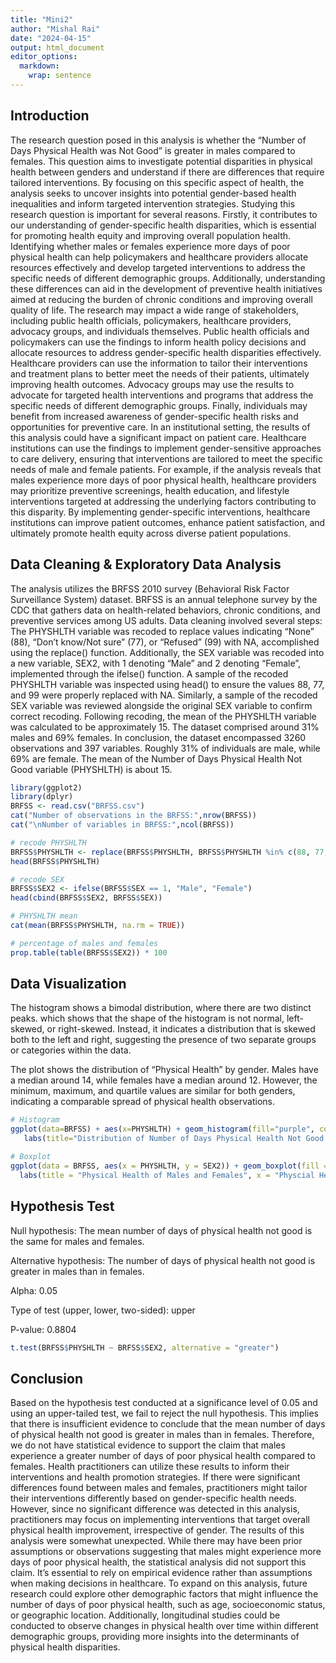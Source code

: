 ```yaml
---
title: "Mini2"
author: "Mishal Rai"
date: "2024-04-15"
output: html_document
editor_options: 
  markdown: 
    wrap: sentence
---
```


## Introduction

The research question posed in this analysis is whether the "Number of Days Physical Health was Not Good" is greater in males compared to females.
This question aims to investigate potential disparities in physical health between genders and understand if there are differences that require tailored interventions.
By focusing on this specific aspect of health, the analysis seeks to uncover insights into potential gender-based health inequalities and inform targeted intervention strategies.
Studying this research question is important for several reasons.
Firstly, it contributes to our understanding of gender-specific health disparities, which is essential for promoting health equity and improving overall population health.
Identifying whether males or females experience more days of poor physical health can help policymakers and healthcare providers allocate resources effectively and develop targeted interventions to address the specific needs of different demographic groups.
Additionally, understanding these differences can aid in the development of preventive health initiatives aimed at reducing the burden of chronic conditions and improving overall quality of life.
The research may impact a wide range of stakeholders, including public health officials, policymakers, healthcare providers, advocacy groups, and individuals themselves.
Public health officials and policymakers can use the findings to inform health policy decisions and allocate resources to address gender-specific health disparities effectively.
Healthcare providers can use the information to tailor their interventions and treatment plans to better meet the needs of their patients, ultimately improving health outcomes.
Advocacy groups may use the results to advocate for targeted health interventions and programs that address the specific needs of different demographic groups.
Finally, individuals may benefit from increased awareness of gender-specific health risks and opportunities for preventive care.
In an institutional setting, the results of this analysis could have a significant impact on patient care.
Healthcare institutions can use the findings to implement gender-sensitive approaches to care delivery, ensuring that interventions are tailored to meet the specific needs of male and female patients.
For example, if the analysis reveals that males experience more days of poor physical health, healthcare providers may prioritize preventive screenings, health education, and lifestyle interventions targeted at addressing the underlying factors contributing to this disparity.
By implementing gender-specific interventions, healthcare institutions can improve patient outcomes, enhance patient satisfaction, and ultimately promote health equity across diverse patient populations.

## Data Cleaning & Exploratory Data Analysis

The analysis utilizes the BRFSS 2010 survey (Behavioral Risk Factor Surveillance System) dataset.
BRFSS is an annual telephone survey by the CDC that gathers data on health-related behaviors, chronic conditions, and preventive services among US adults. Data cleaning involved several steps: 
The PHYSHLTH variable was recoded to replace values indicating "None" (88), "Don’t know/Not sure" (77), or "Refused" (99) with NA, accomplished using the replace() function. Additionally, the SEX variable was recoded into a new variable, SEX2, with 1 denoting "Male" and 2 denoting "Female", implemented through the ifelse() function. A sample of the recoded PHYSHLTH variable was inspected using head() to ensure the values 88, 77, and 99 were properly replaced with NA. Similarly, a sample of the recoded SEX variable was reviewed alongside the original SEX variable to confirm correct recoding. Following recoding, the mean of the PHYSHLTH variable was calculated to be approximately 15. The dataset comprised around 31% males and 69% females.
In conclusion, the dataset encompassed 3260 observations and 397 variables. Roughly 31% of individuals are male, while 69% are female. The mean of the Number of Days Physical Health Not Good variable (PHYSHLTH) is about 15.

```r
library(ggplot2)
library(dplyr)
BRFSS <- read.csv("BRFSS.csv")
cat("Number of observations in the BRFSS:",nrow(BRFSS))
cat("\nNumber of variables in BRFSS:",ncol(BRFSS))

# recode PHYSHLTH
BRFSS$PHYSHLTH <- replace(BRFSS$PHYSHLTH, BRFSS$PHYSHLTH %in% c(88, 77, 99), NA)
head(BRFSS$PHYSHLTH)

# recode SEX
BRFSS$SEX2 <- ifelse(BRFSS$SEX == 1, "Male", "Female")
head(cbind(BRFSS$SEX2, BRFSS$SEX))

# PHYSHLTH mean
cat(mean(BRFSS$PHYSHLTH, na.rm = TRUE))

# percentage of males and females
prop.table(table(BRFSS$SEX2)) * 100
```

## Data Visualization

The histogram shows a bimodal distribution, where there are two distinct peaks.
which shows that the shape of the histogram is not normal, left-skewed, or right-skewed.
Instead, it indicates a distribution that is skewed both to the left and right, suggesting the presence of two separate groups or categories within the data.

The plot shows the distribution of "Physical Health" by gender.
Males have a median around 14, while females have a median around 12.
However, the minimum, maximum, and quartile values are similar for both genders, indicating a comparable spread of physical health observations.

```r
# Histogram
ggplot(data=BRFSS) + aes(x=PHYSHLTH) + geom_histogram(fill="purple", color="blue", binwidth = 5)+
   labs(title="Distribution of Number of Days Physical Health Not Good Variable",x="Physcial Health") + theme(plot.title = element_text(hjust = 0.5))

# Boxplot
ggplot(data = BRFSS, aes(x = PHYSHLTH, y = SEX2)) + geom_boxplot(fill = "cyan") +
  labs(title = "Physical Health of Males and Females", x = "Physcial Health", y = "Gender") + theme(plot.title = element_text(hjust = 0.5))

```

## Hypothesis Test

Null hypothesis: The mean number of days of physical health not good is the same for males and females.

Alternative hypothesis: The number of days of physical health not good is greater in males than in females.

Alpha: 0.05 

Type of test (upper, lower, two-sided): upper 

P-value: 0.8804

```r
t.test(BRFSS$PHYSHLTH ~ BRFSS$SEX2, alternative = "greater")
```

## Conclusion
Based on the hypothesis test conducted at a significance level of 0.05 and using an upper-tailed test, we fail to reject the null hypothesis. This implies that there is insufficient evidence to conclude that the mean number of days of physical health not good is greater in males than in females. Therefore, we do not have statistical evidence to support the claim that males experience a greater number of days of poor physical health compared to females.
Health practitioners can utilize these results to inform their interventions and health promotion strategies. If there were significant differences found between males and females, practitioners might tailor their interventions differently based on gender-specific health needs. However, since no significant difference was detected in this analysis, practitioners may focus on implementing interventions that target overall physical health improvement, irrespective of gender.
The results of this analysis were somewhat unexpected. While there may have been prior assumptions or observations suggesting that males might experience more days of poor physical health, the statistical analysis did not support this claim. It's essential to rely on empirical evidence rather than assumptions when making decisions in healthcare.
To expand on this analysis, future research could explore other demographic factors that might influence the number of days of poor physical health, such as age, socioeconomic status, or geographic location. Additionally, longitudinal studies could be conducted to observe changes in physical health over time within different demographic groups, providing more insights into the determinants of physical health disparities.

